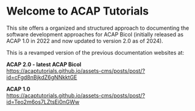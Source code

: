 # Welcome to ACAP Tutorials

This site offers a organized and structured approach to documenting the software development approaches for ACAP Bicol (initially released as ACAP 1.0 in 2022 and now updated to version 2.0 as of 2024).

This is a revamped version of the previous documentation websites at:

**ACAP 2.0 - latest ACAP Bicol**<br />
https://acaptutorials.github.io/assets-cms/posts/post/?id=cFgd8nBjkdZ6gNNkktGE

**ACAP 1.0**<br />
https://acaptutorials.github.io/assets-cms/posts/post/?id=Teo2m6os7LZtsEi0nGWw